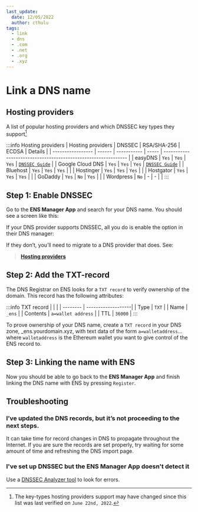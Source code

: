 ```yaml
---
last_update:
  date: 12/05/2022
  author: cthulu
tags:
  - link
  - dns
  - .com
  - .net
  - .org
  - .xyz
---
```



# Link a DNS name

## Hosting providers
A list of popular hosting providers and which DNSSEC key types they support[^1]

[^1]: The key-types hosting providers support may have changed since this list was last verified on `June 22nd, 2022`.

:::info Hosting providers
| Hosting providers | DNSSEC | RSA/SHA-256 | ECDSA | Details                                                        |
| ----------------- | ------ | ----------- | ----- | -------------------------------------------------------------- |
| easyDNS           | `Yes`  | `Yes`       | `Yes` | [`DNSSEC Guide`](https://kb.easydns.com/knowledge/dnssec/)     |
| Google Cloud DNS  | `Yes`  | `Yes`       | `Yes` | [`DNSSEC Guide`](https://cloud.google.com/dns/docs/registrars) |
| Bluehost          | `Yes`  | `Yes`       | `Yes` |                                                                |
| Hostinger         | `Yes`  | `Yes`       | `Yes` |                                                                |
| Hostgator         | `Yes`  | `Yes`       | `Yes` |                                                                |
| GoDaddy           | `Yes`  | `No`        | `Yes` |                                                                |
| Wordpress         | `No`   | -           | -     |                                                                |
:::

## Step 1: Enable DNSSEC

Go to the <Link to="https://app.ens.domains"><b>ENS Manager App</b></Link> and search for your DNS name. You should see a screen like this:
<BrowserWindow url="app.ens.domains">
  <Image img="/img/howto/link-dns-name-1.webp"/>
</BrowserWindow>

If your DNS provider supports DNSSEC, all you do is enable the option in their DNS manager:
<BrowserWindow url="support.ensmods.xyz">
  <Image img="/img/howto/link-dns-name-2.webp"/>
</BrowserWindow>

If they don’t, you’ll need to migrate to a DNS provider that does. See:
> [**Hosting providers**](#hosting-providers)

## Step 2: Add the TXT-record
The DNS Registrar on ENS looks for a `TXT record` to verify ownership of the domain. This record has the following attributes:

:::info TXT record
|          |                    |
| -------- | -------------------|
| Type     | `TXT`              |
| Name     | `_ens`             |
| Contents | `a=wallet address` |
| TTL      | `36000`            |
:::

To prove ownership of your DNS name, create a `TXT record` in your DNS zone, _ens.yourdomain.xyz, with text data of the form `a=walletaddress`... where `walletaddress` is the Ethereum wallet you want to give control of the ENS record to.
<BrowserWindow url="support.ensmods.xyz">
  <Image img="/img/howto/link-dns-name-3.webp"/>
</BrowserWindow>

## Step 3: Linking the name with ENS
Now you should be able to go back to the <Link to="https://app.ens.domains"><b>ENS Manager App</b></Link> and finish linking the DNS name with ENS by pressing `Register`.
<BrowserWindow url="app.ens.domains">
  <Image img="/img/howto/link-dns-name-4.webp"/>
</BrowserWindow>

## Troubleshooting

### I’ve updated the DNS records, but it’s not proceeding to the next steps.
It can take time for record changes in DNS to propagate throughout the Internet. If you are sure the records are set properly, try waiting for some amount of time and refreshing the DNS import page.

### I've set up DNSSEC but the ENS Manager App doesn't detect it
Use a [DNSSEC Analyzer tool](https://dnssec-debugger.verisignlabs.com/) to look for errors.